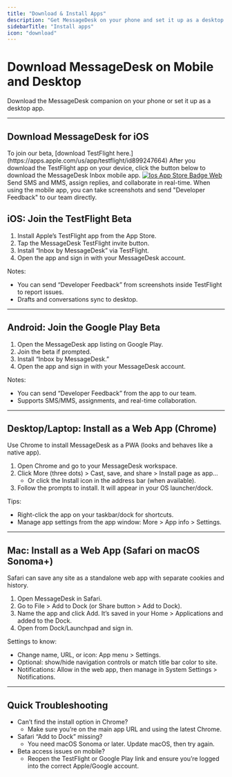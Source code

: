 ```yaml
---
title: "Download & Install Apps"
description: "Get MessageDesk on your phone and set it up as a desktop app. Fast to install. Easy to use."
sidebarTitle: "Install apps"
icon: "download"
---
```


# Download MessageDesk on Mobile and Desktop

Download the MessageDesk companion on your phone or set it up as a desktop app.

---

## Download MessageDesk for iOS

<Steps>
  <Step title="1. Download TestFlight App on iOS" icon="download" stepNumber={1}>
    To join our beta, [download TestFlight here.](https://apps.apple.com/us/app/testflight/id899247664)
  </Step>
  <Step title="2. Download MessageDesk App (Beta)" icon="download" stepNumber={2}>
    After you download the TestFlight app on your device, click the button below to download the MessageDesk Inbox mobile app.

<a href="https://testflight.apple.com/join/nXZRzunZ">
    <img
      src="/docs-main/images/ios-app-store-badge.webp"
      alt="Ios App Store Badge Web"
      title="Ios App Store Badge Web"
      className="mx-auto"
      style={{ width:"25%" }}
    />
</a>
   
  </Step>
  <Step title="3. Start Texting and Leave Feedback" icon="hand" stepNumber={3}>
    Send SMS and MMS, assign replies, and collaborate in real-time. When using the mobile app, you can take screenshots and send "Developer Feedback" to our team directly.
  </Step>
</Steps>

## 

## iOS: Join the TestFlight Beta

1. Install Apple’s TestFlight app from the App Store.
2. Tap the MessageDesk TestFlight invite button.
3. Install “Inbox by MessageDesk” via TestFlight.
4. Open the app and sign in with your MessageDesk account.

Notes:

- You can send “Developer Feedback” from screenshots inside TestFlight to report issues.
- Drafts and conversations sync to desktop.

---

## Android: Join the Google Play Beta

1. Open the MessageDesk app listing on Google Play.
2. Join the beta if prompted.
3. Install “Inbox by MessageDesk.”
4. Open the app and sign in with your MessageDesk account.

Notes:

- You can send “Developer Feedback” from the app to our team.
- Supports SMS/MMS, assignments, and real-time collaboration.

---

## Desktop/Laptop: Install as a Web App (Chrome)

Use Chrome to install MessageDesk as a PWA (looks and behaves like a native app).

1. Open Chrome and go to your MessageDesk workspace.
2. Click More (three dots) \> Cast, save, and share \> Install page as app…
   - Or click the Install icon in the address bar (when available).
3. Follow the prompts to install. It will appear in your OS launcher/dock.

Tips:

- Right-click the app on your taskbar/dock for shortcuts.
- Manage app settings from the app window: More \> App info \> Settings.

---

## Mac: Install as a Web App (Safari on macOS Sonoma+)

Safari can save any site as a standalone web app with separate cookies and history.

1. Open MessageDesk in Safari.
2. Go to File \> Add to Dock (or Share button \> Add to Dock).
3. Name the app and click Add. It’s saved in your Home \> Applications and added to the Dock.
4. Open from Dock/Launchpad and sign in.

Settings to know:

- Change name, URL, or icon: App menu \> Settings.
- Optional: show/hide navigation controls or match title bar color to site.
- Notifications: Allow in the web app, then manage in System Settings \> Notifications.

---

## Quick Troubleshooting

- Can’t find the install option in Chrome?
  - Make sure you’re on the main app URL and using the latest Chrome.
- Safari “Add to Dock” missing?
  - You need macOS Sonoma or later. Update macOS, then try again.
- Beta access issues on mobile?
  - Reopen the TestFlight or Google Play link and ensure you’re logged into the correct Apple/Google account.
